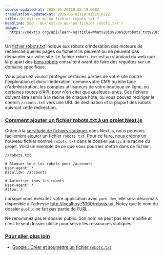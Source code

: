 ```yaml
---
source-updated-at: 2025-05-29T18:05:49.000Z
translation-updated-at: 2025-06-02T19:41:16.652Z
title: Qu'est-ce qu'un fichier robots.txt ?
headline: SEO - Qu\'est-ce qu\'un fichier robots.txt ?
image: >-
  https://nextjs.org/api/learn-og?title=What%20is%20a%20robots.txt%20File?&amp;chapter=6
---
```


Un [fichier robots.txt](https://developers.google.com/search/docs/advanced/robots/intro) indique aux robots d'indexation des moteurs de recherche quelles pages ou fichiers ils peuvent ou ne peuvent pas demander sur votre site. Le fichier `robots.txt` est un standard du web que la plupart des [bons robots](https://www.cloudflare.com/learning/bots/how-to-manage-good-bots) consultent avant de faire des requêtes sur un domaine spécifique.

Vous pourriez vouloir protéger certaines parties de votre site contre l'exploration et donc l'indexation, comme votre CMS ou interface d'administration, les comptes utilisateurs de votre boutique en ligne, ou certaines routes d'API, pour n'en citer que quelques-unes. Ces fichiers doivent être servis à la racine de chaque hôte, ou vous pouvez rediriger le chemin `/robots.txt` vers une URL de destination et la plupart des robots suivront cette redirection.

### [Comment ajouter un fichier robots.txt à un projet Next.js](#how-to-add-a-robotstxt-file-to-a-nextjs-project)

Grâce à la [servitude de fichiers statiques](/docs/basic-features/static-file-serving) dans Next.js, nous pouvons facilement ajouter un fichier `robots.txt`. Pour ce faire, nous créons un nouveau fichier nommé `robots.txt` dans le dossier `public` à la racine du projet. Voici un exemple de ce que vous pourriez mettre dans ce fichier :

```
//robots.txt
 
# Bloquer tous les robots pour /accounts
User-agent: *
Disallow: /accounts
 
# Autoriser tous les robots
User-agent: *
Allow: /
```

Lorsque vous exécutez votre application avec `yarn dev`, elle sera désormais disponible à l'adresse [http://localhost:3000/robots.txt](http://localhost:3000/robots.txt). Notez que le nom du dossier `public` ne fait pas partie de l'URL.

Ne renommez pas le dossier public. Son nom ne peut pas être modifié et c'est le seul dossier utilisé pour servir les ressources statiques.

### [Pour aller plus loin](#further-reading)

*   [Google : Créer et soumettre un fichier `robots.txt`](https://developers.google.com/search/docs/advanced/robots/create-robots-txt)